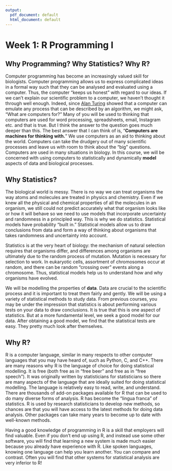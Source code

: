 ```yaml
---
output:
  pdf_document: default
  html_document: default
---
```

# Week 1: R Programming I{#chap2}

## Why Programming? Why Statistics? Why R?

Computer programming has become an increasingly valued skill for biologists. Computer programming allows us to express complicated ideas in a formal way such that they can be analysed and evaluated using a computer. Thus, the computer "keeps us honest" with regard to our ideas. If we can't explain our scientific problem to a computer, we haven't thought it through well enough. Indeed, since [Alan Turing](https://en.wikipedia.org/wiki/Alan_Turing) showed that a computer can emulate any process that can be described by an algorithm, we might ask, "What are computers for?" Many of you will be used to thinking that computers are used for word processing, spreadsheets, email, Instagram etc. and that is true. But I think the answer to the question goes much deeper than this. The best answer that I can think of is, "__Computers are machines for thinking with.__" We use computers as an aid to thinking about the world. Computers can take the drudgery out of many scientific processes and leave us with room to think about the "big" questions. Computers are used in many situations in biology. In this course, we will be concerned with using computers to statistically and dynamically __model__ aspects of data and biological processes. 

## Why Statistics?

The biological world is messy. There is no way we can treat organisms the way atoms and molecules are treated in physics and chemistry. Even if we knew all the physical and chemical properties of all the molecules in an organism, we still could not predict accurately what that organism looks like or how it will behave so we need to use models that incorporate uncertainty and randomness in a principled way. This is why we do statistics. Statistical models have probability "built in." Statistical models allow us to draw conclusions from data and form a way of thinking about organisms that takes randomness and uncertainty into account. 

Statistics is at the very heart of biology: the mechanism of natural selection requires that organisms differ, and differences among organisms are ultimately due to the random process of mutation. Mutation is necessary for selection to work. In eukaryotic cells, assortment of chromosomes occur at random, and there can be random "crossing over" events along a chromosome. Thus, statistical models help us to understand how and why organisms have evolved.

We will be modelling the properties of __data__. Data are crucial to the scientific process and it is important to treat them fairly and gently. We will be using a variety of statistical methods to study data. From previous courses, you may be under the impression that statistics is about performing various tests on your data to draw conclusions. It is true that this is one aspect of statistics. But at a more fundamental level, we seek a good model for our data. After obtaining a good model, we find that the statistical tests are easy. They pretty much look after themselves.

## Why R?

R is a computer language, similar in many respects to other computer languages that you may have heard of, such as Python, C, and C++. There are many reasons why R is the language of choice for doing statistical modelling. It is free (both free as in "free beer" and free as in "free speech"). It was originally written by statisticians for statisticians so there are many aspects of the language that are ideally suited for doing statistical modelling. The language is relatively easy to read, write, and understand. There are thousands of add-on packages available for R that can be used to do many diverse forms of analysis. R has become the "lingua franca" of statistics. R is used by research statisticians to develop new methods, so chances are that you will have access to the latest methods for doing data analysis. Other packages can take many years to become up to date with well-known methods.

Having a good knowledge of programming in R is a skill that employers will find valuable. Even if you don't end up using R, and instead use some other software, you will find that learning a new system is made much easier because you already have experience with R. Like spoken languages, knowing one language can help you learn another. You can compare and contrast. Often you will find that other systems for statistical analysis are very inferior to R!
